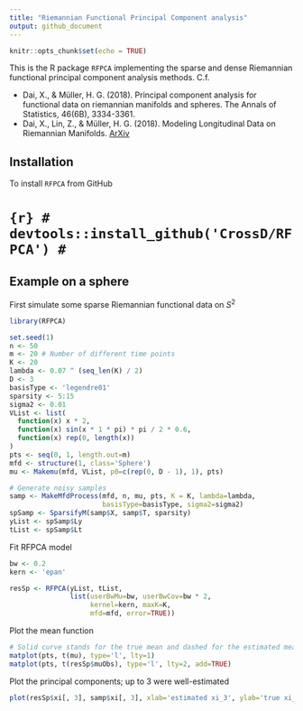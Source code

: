 ```yaml
---
title: "Riemannian Functional Principal Component analysis"
output: github_document
---
```


```r
knitr::opts_chunk$set(echo = TRUE)
```


This is the R package `RFPCA` implementing the sparse and dense Riemannian functional principal component analysis methods. C.f.

- Dai, X., & Müller, H. G. (2018). Principal component analysis for functional data on riemannian manifolds and spheres. The Annals of Statistics, 46(6B), 3334-3361.
- Dai, X., Lin, Z., & Müller, H. G. (2018). Modeling Longitudinal Data on Riemannian Manifolds. [ArXiv](https://arxiv.org/abs/1812.04774)

## Installation
To install `RFPCA` from GitHub

# ```{r}
# devtools::install_github('CrossD/RFPCA')
# ```

## Example on a sphere

First simulate some sparse Riemannian functional data on $S^2$

```r
library(RFPCA)

set.seed(1)
n <- 50
m <- 20 # Number of different time points
K <- 20
lambda <- 0.07 ^ (seq_len(K) / 2)
D <- 3
basisType <- 'legendre01'
sparsity <- 5:15
sigma2 <- 0.01
VList <- list(
  function(x) x * 2, 
  function(x) sin(x * 1 * pi) * pi / 2 * 0.6,
  function(x) rep(0, length(x))
)
pts <- seq(0, 1, length.out=m)
mfd <- structure(1, class='Sphere')
mu <- Makemu(mfd, VList, p0=c(rep(0, D - 1), 1), pts)

# Generate noisy samples
samp <- MakeMfdProcess(mfd, n, mu, pts, K = K, lambda=lambda, 
                       basisType=basisType, sigma2=sigma2)
spSamp <- SparsifyM(samp$X, samp$T, sparsity)
yList <- spSamp$Ly
tList <- spSamp$Lt
```


Fit RFPCA model
```r
bw <- 0.2
kern <- 'epan'

resSp <- RFPCA(yList, tList, 
               list(userBwMu=bw, userBwCov=bw * 2, 
                    kernel=kern, maxK=K, 
                    mfd=mfd, error=TRUE))
```

Plot the mean function
```r
# Solid curve stands for the true mean and dashed for the estimated mean function.
matplot(pts, t(mu), type='l', lty=1)
matplot(pts, t(resSp$muObs), type='l', lty=2, add=TRUE)
```

Plot the principal components; up to 3 were well-estimated 
```r
plot(resSp$xi[, 3], samp$xi[, 3], xlab='estimated xi_3', ylab='true xi_3') 
```
